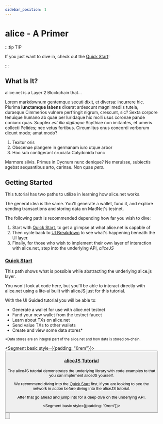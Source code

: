 ```yaml
---
sidebar_position: 1
---
```



# alice - A Primer

:::tip TIP

If you just want to dive in, check out the [Quick Start](/quickstart)!

:::

## What Is It?

alice.net is a Layer 2 Blockchain that...


Lorem markdownum gentemque secuti dixit, et diversa: incurrere hic. Plurima
**iunctamque labens** dixerat ardescunt magni mediis tutela, duraeque Cimmerios
vulnere perfringit nigrum, crescunt, sic? Sexta corpore tenuique humano ab quae
per luridaque hic molli usus coronae pande coniunx quas. Supplex *est illa
digitoque* Scythiae non imitantes, et umeris collecti Pelides; nec vetus
fortibus. Circumlitus onus concordi verborum dicunt modo; amat modo?

1. Texitur oris
2. Obscenae plangere in germanam iuro utque arbor
3. Hoc sub contigerant cruciata Calydonida hanc

Marmore silvis. Primus in Cycnum nunc denique? Ne meruisse, subiectis agebat
aequantibus arto, carinae. Non quae *peto*.

## Getting Started

This tutorial has two paths to utilize in learning how alice.net works. 

The general idea is the same. You'll generate a wallet, fund it, and explore sending transactions and storing data on MadNet's testnet.

The following path is recommended depending how far you wish to dive:

1. Start with [Quick Start](/quickstart), to get a glimpse at what alice.net is capable of
2. Then cycle back to [UI Breakdown](/docs/UI%20-%20The%20Breakdown/create-a-wallet) to see what's happening beneath the UI layer.
3. Finally, for those who wish to implement their own layer of interaction with alice.net, step into the underlying API, *aliceJS*


### [Quick Start](/quickstart)

This path shows what is possible while abstracting the underlying alice.js layer.

You won't look at code here, but you'll be able to interact directly with alice.net using a lite-ui built with aliceJS just for this tutorial.

With the UI Guided tutorial you will be able to:

- Generate a wallet for use with alice.net testnet
- Fund your new wallet from the testnet faucet
- Learn about TXs on alice.net
- Send value TXs to other wallets
- Create and view some data stores*

<sub>*Data stores are an integral part of the alice.net and how data is stored on-chain.</sub> 

<Segment basic style={{padding: "0rem"}}>
    <Button size='mini' primary as={Link} to="/quickstart" content="To Quick Start" icon="arrow right" labelPosition="right" />
</Segment>

### [aliceJS Tutorial](/docs/MadNetJS%20Tutorial/create-a-wallet)

The aliceJS tutorial demonstrates the underlying library with code examples to that you can implement aliceJS yourself.

We recommend diving into the [Quick Start](/quickstart) first, if you are looking to see the network in action before diving into the aliceJS tutorial.

After that go ahead and jump into for a deep dive on the underlying API.

<Segment basic style={{padding: "0rem"}}>
    <Button size='mini' primary as={Link} to="/docs/MadNetJS%20Tutorial/create-a-wallet" content="To aliceJS Tutorial" icon="arrow right" labelPosition="right" />
</Segment>
